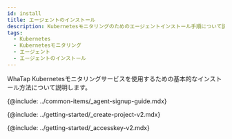 ```yaml
---
id: install
title: エージェントのインストール
description: Kubernetesモニタリングのためのエージェントインストール手順について説明します。
tags:
  - Kubernetes
  - Kubernetesモニタリング
  - エージェント
  - エージェントのインストール
---
```



WhaTap Kubernetesモニタリングサービスを使用するための基本的なインストール方法について説明します。

{@include: ../common-items/_agent-signup-guide.mdx}   

<Youtube ko='U0uupE1fnvs' en='DwjeYmXCCSo' ja='DwjeYmXCCSo' />

{@include: ../getting-started/_create-project-v2.mdx}

{@include: ../getting-started/_accesskey-v2.mdx} 
